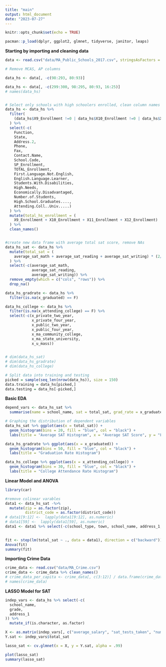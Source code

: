 ```yaml
---
title: "main"
output: html_document
date: "2023-07-27"
---
```


```r
knitr::opts_chunk$set(echo = TRUE)

pacman::p_load(dplyr, ggplot2, glmnet, tidyverse, janitor, leaps)
```

**Starting by importing and cleaning data**

```r
data <- read.csv("data/MA_Public_Schools_2017.csv", stringsAsFactors = T)

# Remove MCAS, AP columns

data_hs <- data[, -c(98:293, 80:93)]

data_hs <- data[, -c(299:300, 98:295, 80:93, 16:25)]
# names(data_hs)


# Select only schools with high schoolers enrolled, clean column names
data_hs <- data_hs %>% 
  filter(
    (data_hs$X9_Enrollment !=0 | data_hs$X10_Enrollment !=0 | data_hs$X11_Enrollment !=0 | data_hs$X12_Enrollment !=0)
  ) %>% 
  select(-c(
    Function, 
    State, 
    Address.2, 
    Phone, 
    Fax, 
    Contact.Name, 
    School.Code, 
    SP_Enrollment, 
    TOTAL_Enrollment, 
    First.Language.Not.English, 
    English.Language.Learner, 
    Students.With.Disabilities, 
    High.Needs, 
    Economically.Disadvantaged, 
    Number.of.Students, 
    High.School.Graduates...., 
    Attending.Coll..Univ.....)
  ) %>% 
  mutate(total_hs_enrollment = (
    X9_Enrollment + X10_Enrollment + X11_Enrollment + X12_Enrollment)
  ) %>% 
  clean_names()


#create new data frame with average total sat score, remove NAs
data_hs_sat <- data_hs %>% 
  mutate(total_sat = (
    average_sat_math + average_sat_reading + average_sat_writing) * (2/3)
  ) %>% 
  select(-c(average_sat_math, 
            average_sat_reading, 
            average_sat_writing)) %>% 
  remove_empty(which = c("cols", "rows")) %>%
  drop_na()

data_hs_gradrate <- data_hs %>% 
  filter(is.na(x_graduated) == F)

data_hs_college <- data_hs %>% 
  filter(is.na(x_attending_college) == F) %>% 
  select(-c(x_private_two_year, 
            x_private_four_year, 
            x_public_two_year, 
            x_public_four_year, 
            x_ma_community_college, 
            x_ma_state_university, 
            x_u_mass))
  

# dim(data_hs_sat)
# dim(data_hs_gradrate)
# dim(data_hs_college)

# Split data into training and testing 
picked = sample(seq_len(nrow(data_hs)), size = 150)
data.training = data_hs[picked,]
data.testing = data_hs[-picked,]

```

**Basic EDA**

```r
depend_vars <- data_hs_sat %>% 
  summarise(name = school_name, sat = total_sat, grad_rate = x_graduated, college_rate = x_attending_college)

# Graphing the distribution of dependent variables
data_hs_sat %>% ggplot(aes(x = total_sat)) + 
  geom_histogram(bins = 20, fill = "blue", col = "black") + 
  labs(title = "Average SAT Histogram", x = "Average SAT Score", y = "Frequency")

data_hs_gradrate %>% ggplot(aes(x = x_graduated)) + 
  geom_histogram(bins = 50, fill = "blue", col = "black") + 
  labs(title = "Graduation Rate Histogram")

data_hs_college %>% ggplot(aes(x = x_attending_college)) + 
  geom_histogram(bins = 30, fill = "blue", col = "black") + 
  labs(title = "College Attendance Rate Histogram")
```

**Linear Model and ANOVA**
```r
library(car)

#remove colinear varables
data1 <- data_hs_sat -%>% 
  mutate(zip = as.factor(zip), 
         district_code = as.factor(district_code)) 
# data1[9:12] <-  lapply(data1[9:12], as.numeric)
# data1[59] <-  lapply(data1[59], as.numeric)
data1 <- data1 %>% select(-c(school_type, town, school_name, address_1, grade, district_name, zip, district_code))
  

fit <- step(lm(total_sat ~ ., data = data1), direction = c("backward"))
Anova(fit)
summary(fit)
```
**Importing Crime Data**

```r
crime_data <- read.csv("data/MA_Crime.csv")
crime_data <- crime_data %>% clean_names()
# crime_data_per_capita <- crime_data[, c(3:12)] / data.frame(crime_data$population
# names(crime_data)
```

**LASSO Model for SAT**

```r
indep_vars <- data_hs %>% select(-c(
  school_name,
  grade,
  address_1
)) %>% 
  mutate_if(is.character, as.factor)

X <- as.matrix(indep_vars[, c("average_salary", "sat_tests_taken", "number_of_students")])
Y.sat <- indep_vars$total_sat

lasso_sat <- cv.glmnet(x = X, y = Y.sat, alpha = .99)

plot(lasso_sat)
summary(lasso_sat)
```
